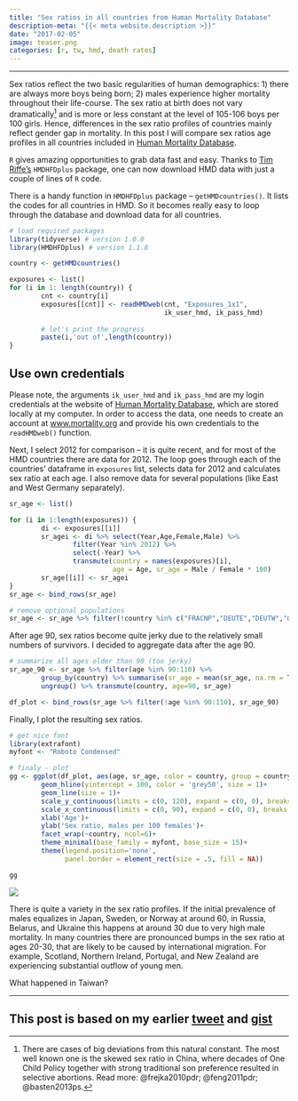 ```yaml
---
title: "Sex ratios in all countries from Human Mortality Database"
description-meta: "{{< meta website.description >}}"
date: "2017-02-05"
image: teaser.png
categories: [r, tw, hmd, death rates]
---
```


***

Sex ratios reflect the two basic regularities of human demographics: 1) there are always more boys being born; 2) males experience higher mortality throughout their life-course. The sex ratio at birth does not vary dramatically[^1] and is more or less constant at the level of 105-106 boys per 100 girls. Hence, differences in the sex ratio profiles of countries mainly reflect gender gap in mortality. In this post I will compare sex ratios age profiles in all countries included in [Human Mortality Database](http://www.mortality.org).

[^1]: There are cases of big deviations from this natural constant. The most well known one is the skewed sex ratio in China, where decades of One Child Policy together with strong traditional son preference resulted in selective abortions. Read more: @frejka2010pdr; @feng2011pdr; @basten2013ps. 

 `R` gives amazing opportunities to grab data fast and easy. Thanks to [Tim Riffe's](https://sites.google.com/site/timriffepersonal/) `HMDHFDplus` package, one can now download HMD data with just a couple of lines of `R` code. 
 
There is a handy function in `HMDHFDplus` package -- `getHMDcountries()`. It lists the codes for all countries in HMD. So it becomes really easy to loop through the database and download data for all countries.


```r
# load required packages
library(tidyverse) # version 1.0.0
library(HMDHFDplus) # version 1.1.8

country <- getHMDcountries()

exposures <- list()
for (i in 1: length(country)) {
        cnt <- country[i]
        exposures[[cnt]] <- readHMDweb(cnt, "Exposures_1x1",
                                       ik_user_hmd, ik_pass_hmd)
        
        # let's print the progress
        paste(i,'out of',length(country)) 
}
```


::: {.callout-important}
# Use own credentials 
Please note, the arguments `ik_user_hmd` and `ik_pass_hmd` are my login credentials at the website of [Human Mortality Database](http://www.mortality.org), which are stored locally at my computer. In order to access the data, one needs to create an account at [www.mortality.org](https://www.mortality.org/) and provide his own credentials to the `readHMDweb()` function.
:::

Next, I select 2012 for comparison -- it is quite recent, and for most of the HMD countries there are data for 2012. The loop goes through each of the countries' dataframe in `exposures` list, selects data for 2012 and calculates sex ratio at each age. I also remove data for several populations (like East and West Germany separately). 

```r
sr_age <- list()

for (i in 1:length(exposures)) {
        di <- exposures[[i]]
        sr_agei <- di %>% select(Year,Age,Female,Male) %>% 
                filter(Year %in% 2012) %>%
                select(-Year) %>%
                transmute(country = names(exposures)[i],
                          age = Age, sr_age = Male / Female * 100)
        sr_age[[i]] <- sr_agei
}
sr_age <- bind_rows(sr_age)

# remove optional populations
sr_age <- sr_age %>% filter(!country %in% c("FRACNP","DEUTE","DEUTW","GBRCENW","GBR_NP"))
```

After age 90, sex ratios become quite jerky due to the relatively small numbers of survivors. I decided to aggregate data after the age 90.  

```r
# summarize all ages older than 90 (too jerky)
sr_age_90 <- sr_age %>% filter(age %in% 90:110) %>% 
        group_by(country) %>% summarise(sr_age = mean(sr_age, na.rm = T)) %>%
        ungroup() %>% transmute(country, age=90, sr_age)

df_plot <- bind_rows(sr_age %>% filter(!age %in% 90:110), sr_age_90)
```

Finally, I plot the resulting sex ratios.

```r
# get nice font
library(extrafont)
myfont <- "Roboto Condensed"

# finaly - plot
gg <- ggplot(df_plot, aes(age, sr_age, color = country, group = country))+
        geom_hline(yintercept = 100, color = 'grey50', size = 1)+
        geom_line(size = 1)+
        scale_y_continuous(limits = c(0, 120), expand = c(0, 0), breaks = seq(0, 120, 20))+
        scale_x_continuous(limits = c(0, 90), expand = c(0, 0), breaks = seq(0, 80, 20))+
        xlab('Age')+
        ylab('Sex ratio, males per 100 females')+
        facet_wrap(~country, ncol=6)+
        theme_minimal(base_family = myfont, base_size = 15)+
        theme(legend.position='none',
              panel.border = element_rect(size = .5, fill = NA))

gg
```

![](hmd-sex-ratios.png)

There is quite a variety in the sex ratio profiles. If the initial prevalence of males equalizes in Japan, Sweden, or Norway at around 60, in Russia, Belarus, and Ukraine this happens at around 30 due to very high male mortality. In many countries there are pronounced bumps in the sex ratio at ages 20-30, that are likely to be caused by international migration. For example, Scotland, Northern Ireland, Portugal, and New Zealand are experiencing substantial outflow of young men.

What happened in Taiwan?


***

::: {.callout-tip}
# This post is based on my earlier [tweet](https://twitter.com/ikashnitsky/status/785973218775478273) and [gist](https://gist.github.com/ikashnitsky/a578eaef6b122aa2aa2e3469fd2dcbe7)
:::





